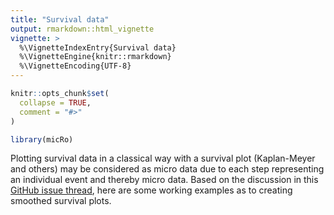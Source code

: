 ```yaml
---
title: "Survival data"
output: rmarkdown::html_vignette
vignette: >
  %\VignetteIndexEntry{Survival data}
  %\VignetteEngine{knitr::rmarkdown}
  %\VignetteEncoding{UTF-8}
---
```


```r
knitr::opts_chunk$set(
  collapse = TRUE,
  comment = "#>"
)
```

```r
library(micRo)
```

Plotting survival data in a classical way with a survival plot (Kaplan-Meyer and others) may be considered as micro data due to each step representing an individual event and thereby micro data. Based on the discussion in this [GitHub issue thread](https://github.com/pharmaverse/ggsurvfit/issues/164), here are some working examples as to creating smoothed survival plots.


